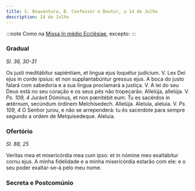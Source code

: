 ```yaml
---
title: S. Boaventura, B. Confessor e Doutor, a 14 de Julho
description: 14 de Julho
---
```


:::note
Como na [Missa In médio Ecclésiae](/missal/comum/13doutores), excepto:
:::

### Gradual

_Sl. 36, 30-31_

<div class="grid grid-cols-2 gap-5">
  <span class="text-justify">
    Os justi meditábitur sapiéntiam, et lingua ejus loquétur judícium. V. Lex
    Dei ejus in corde ipsíus: et non supplantabúntur gressus ejus.
  </span>
  <span class="text-justify">
    A boca do justo falará com sabedoria e a sua língua proclamará a justiça. V.
    A lei do seu Deus está no seu coração e os seus pés não tropeçarão.
  </span>
  <span class="text-justify">
    Allelúja, allelúja. V. <em>Ps. 109, 4</em> Jurávit Dóminus, et non pœnitébit
    eum: Tu es sacérdos in ætérnum, secúndum órdinem Melchísedech. Allelúja.
  </span>
  <span class="text-justify">
    Aleluia, aleluia. V. <em>Ps. 109, 4</em> O Senhor jurou, e não se
    arrependerá: tu és sacerdote para sempre segundo a ordem de Melquisedeque.
    Aleluia.
  </span>
</div>

### Ofertório

_Sl. 88, 25_

<div class="grid grid-cols-2 gap-5">
  <span class="text-justify">
    Veritas mea et misericórdia mea cum ipso: et in nómine meo exaltábitur cornu
    ejus.
  </span>
  <span class="text-justify">
    A minha fidelidade e a minha misericórdia estarão com ele: e o seu poder
    exaltar-se-á pelo meu nome.
  </span>
</div>

### Secreta e Postcomúnio


<LinkCard
  href="/missal/comum/12confessorespontifices2"
  title="Confessores Pontífices - Missa Sacerdótes tui"
/>
